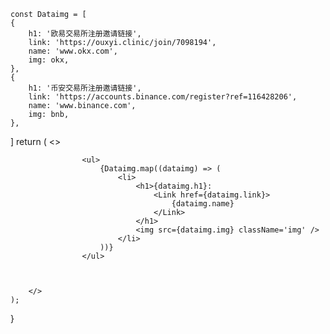 

    const Dataimg = [
    {
        h1: '欧易交易所注册邀请链接',
        link: 'https://ouxyi.clinic/join/7098194',
        name: 'www.okx.com',
        img: okx,
    },
    {
        h1: '币安交易所注册邀请链接',
        link: 'https://accounts.binance.com/register?ref=116428206',
        name: 'www.binance.com',
        img: bnb,
    },
]
    return (
        <>





               
                    <ul>
                        {Dataimg.map((dataimg) => (
                            <li>
                                <h1>{dataimg.h1}:
                                    <Link href={dataimg.link}>
                                        {dataimg.name}
                                    </Link>
                                </h1>
                                <img src={dataimg.img} className='img' />
                            </li>
                        ))}
                    </ul>
           

     
        </>
    );
}

